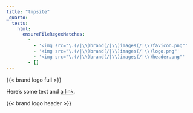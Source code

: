```yaml
---
title: "tmpsite"
_quarto:
  tests:
    html:
      ensureFileRegexMatches:
        -
          - '<img src="\.(/|\\)brand(/|\\)images(/|\\)favicon.png"'
          - '<img src="\.(/|\\)brand(/|\\)images(/|\\)logo.png"'
          - '<img src="\.(/|\\)brand(/|\\)images(/|\\)header.png"'
        - []
---
```


{{< brand logo full >}}

Here's some text and [a link](https://example.com).

{{< brand logo header >}}
